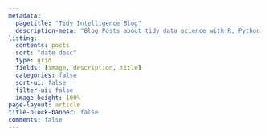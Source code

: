 ```yaml
---
metadata:
  pagetitle: "Tidy Intelligence Blog"
  description-meta: "Blog Posts about tidy data science with R, Python, and Julia."
listing:
  contents: posts
  sort: "date desc"
  type: grid
  fields: [image, description, title]
  categories: false
  sort-ui: false
  filter-ui: false
  image-height: 100%
page-layout: article
title-block-banner: false
comments: false
---
```

